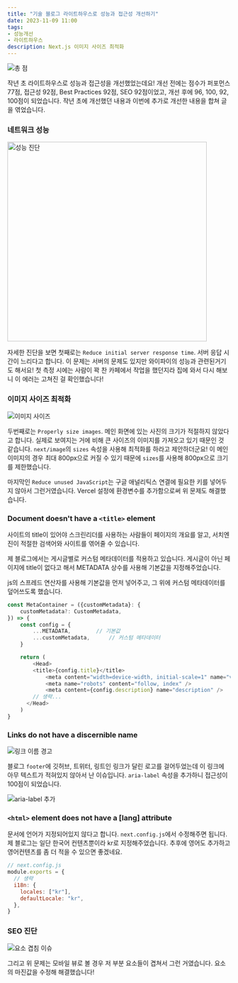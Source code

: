 ```yaml
---
title: "기술 블로그 라이트하우스로 성능과 접근성 개선하기"
date: 2023-11-09 11:00
tags:
- 성능개선
- 라이트하우스
description: Next.js 이미지 사이즈 최적화
---
```


![총 점](/images/blog/2204/score.png)

작년 초 라이트하우스로 성능과 접근성을 개선했었는데요!
개선 전에는 점수가 퍼포먼스 77점, 접근성 92점, Best Practices 92점, SEO 92점이었고,
개선 후에 96, 100, 92, 100점이 되었습니다.
작년 초에 개선했던 내용과 이번에 추가로 개선한 내용을 합쳐 글을 엮었습니다.

### 네트워크 성능

<img alt='성능 진단' src='/images/blog/23/lighthousePerformance.png' width='450px'/>

자세한 진단을 보면 첫째로는 `Reduce initial server response time`.
서버 응답 시간이 느리다고 합니다. 이 문제는 서버의 문제도 있지만 와이파이의 성능과 관련된거기도 해서요!
첫 측정 시에는 사람이 꽉 찬 카페에서 작업을 했던지라 집에 와서 다시 해보니 이 에러는 고쳐진 걸 확인했습니다!

### 이미지 사이즈 최적화

![이미지 사이즈](/images/blog/2204/imgsize.png)

두번째로는 `Properly size images`. 메인 화면에 있는 사진의 크기가 적절하지 않았다고 합니다.
실제로 보여지는 거에 비해 큰 사이즈의 이미지를 가져오고 있기 때문인 것 같습니다.
`next/image`의 `sizes` 속성을 사용해 최적화를 하라고 제안하더군요!
이 메인 이미지의 경우 최대 800px으로 커질 수 있기 때문에 `sizes`를 사용해 800px으로 크기를 제한했습니다.

마지막인 `Reduce unused JavaScript`는 구글 애널리틱스 연결에 필요한 키를 넣어두지 않아서 그런거였습니다.
Vercel 설정에 환경변수를 추가함으로써 위 문제도 해결했습니다.

### Document doesn't have a `<title>` element

사이트의 title이 있어야 스크린리더를 사용하는 사람들이 페이지의 개요를 알고, 서치엔진이 적절한 검색어와 사이트를 엮어줄 수 있습니다.

제 블로그에서는 게시글별로 커스텀 메타데이터를 적용하고 있습니다.
게시글이 아닌 페이지에 title이 없다고 해서 METADATA 상수를 사용해 기본값을 지정해주었습니다.

js의 스프레드 연산자를 사용해 기본값을 먼저 넣어주고, 그 위에 커스텀 메타데이터를 덮어쓰도록 했습니다.

```js
const MetaContainer = ({customMetadata}: {
    customMetadata?: CustomMetadata,
}) => {
    const config = {
        ...METADATA,        // 기본값
        ...customMetadata,      // 커스텀 메타데이터
    }

    return (
        <Head>
        <title>{config.title}</title>
            <meta content="width=device-width, initial-scale=1" name="viewport" />
            <meta name="robots" content="follow, index" />
            <meta content={config.description} name="description" />
        // 생략...
      </Head>
    )
}
```

### Links do not have a discernible name

![링크 이름 경고](/images/blog/2204/link.png)

블로그 `footer`에 깃허브, 트위터, 링트인 링크가 달린 로고를 걸어두었는데 이 링크에 아무 텍스트가 적혀있지 않아서 난 이슈입니다.
`aria-label` 속성을 추가하니 접근성이 100점이 되었습니다.

![aria-label 추가](/images/blog/2204/aria.png)

### `<html>` element does not have a [lang] attribute

문서에 언어가 지정되어있지 않다고 합니다.
`next.config.js`에서 수정해주면 됩니다. 제 블로그는 일단 한국어 컨텐츠뿐이라 kr로 지정해주었습니다.
추후에 영어도 추가하고 영어컨텐츠를 좀 더 적을 수 있으면 좋겠네요.

```js
// next.config.js
module.exports = {
  // 생략
  i18n: {
    locales: ["kr"],
    defaultLocale: "kr",
  },
}
```

### SEO 진단

<img alt='요소 겹침 이슈' src='/images/blog/23/lighthouseTarget.png'/>

그리고 위 문제는 모바일 뷰로 볼 경우 저 부분 요소들이 겹쳐서 그런 거였습니다.
요소의 마진값을 수정해 해결했습니다!